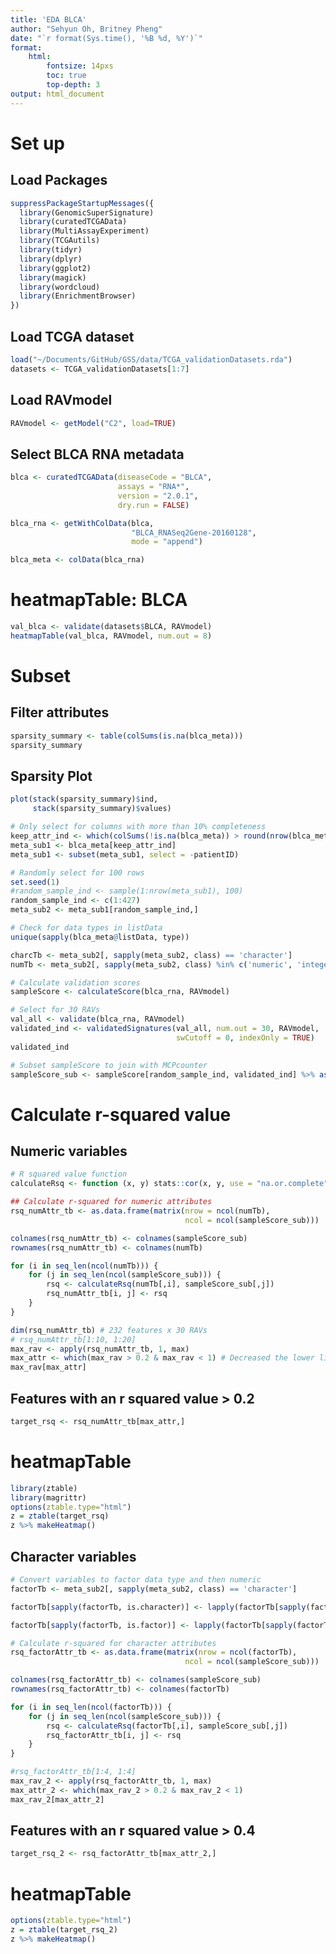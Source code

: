 ```yaml
---
title: 'EDA BLCA'
author: "Sehyun Oh, Britney Pheng"
date: "`r format(Sys.time(), '%B %d, %Y')`"
format:
    html:
        fontsize: 14pxs
        toc: true
        top-depth: 3
output: html_document
---
```


# Set up
## Load Packages
```r
suppressPackageStartupMessages({
  library(GenomicSuperSignature)
  library(curatedTCGAData)
  library(MultiAssayExperiment)
  library(TCGAutils)
  library(tidyr)
  library(dplyr)
  library(ggplot2)
  library(magick)
  library(wordcloud)
  library(EnrichmentBrowser)
})
```

## Load TCGA dataset
```r
load("~/Documents/GitHub/GSS/data/TCGA_validationDatasets.rda")
datasets <- TCGA_validationDatasets[1:7]
```

## Load RAVmodel
```r
RAVmodel <- getModel("C2", load=TRUE)
```

## Select BLCA RNA metadata
```r
blca <- curatedTCGAData(diseaseCode = "BLCA", 
                        assays = "RNA*", 
                        version = "2.0.1", 
                        dry.run = FALSE)

blca_rna <- getWithColData(blca, 
                           "BLCA_RNASeq2Gene-20160128", 
                           mode = "append")

blca_meta <- colData(blca_rna)
```

# heatmapTable: BLCA 
```r
val_blca <- validate(datasets$BLCA, RAVmodel)
heatmapTable(val_blca, RAVmodel, num.out = 8)
```
# Subset

## Filter attributes
```r
sparsity_summary <- table(colSums(is.na(blca_meta)))
sparsity_summary
```
## Sparsity Plot
```r
plot(stack(sparsity_summary)$ind, 
     stack(sparsity_summary)$values)
```

```r
# Only select for columns with more than 10% completeness
keep_attr_ind <- which(colSums(!is.na(blca_meta)) > round(nrow(blca_meta)/10))
meta_sub1 <- blca_meta[keep_attr_ind]
meta_sub1 <- subset(meta_sub1, select = -patientID)
```

```r
# Randomly select for 100 rows
set.seed(1)
#random_sample_ind <- sample(1:nrow(meta_sub1), 100)
random_sample_ind <- c(1:427)
meta_sub2 <- meta_sub1[random_sample_ind,]
```


```r
# Check for data types in listData
unique(sapply(blca_meta@listData, type))

charcTb <- meta_sub2[, sapply(meta_sub2, class) == 'character']
numTb <- meta_sub2[, sapply(meta_sub2, class) %in% c('numeric', 'integer')]
```

```r
# Calculate validation scores
sampleScore <- calculateScore(blca_rna, RAVmodel)
```

```r
# Select for 30 RAVs
val_all <- validate(blca_rna, RAVmodel)
validated_ind <- validatedSignatures(val_all, num.out = 30, RAVmodel,
                                     swCutoff = 0, indexOnly = TRUE)
validated_ind
```

```r
# Subset sampleScore to join with MCPcounter
sampleScore_sub <- sampleScore[random_sample_ind, validated_ind] %>% as.data.frame() 
```

# Calculate r-squared value
## Numeric variables
```r
# R squared value function
calculateRsq <- function (x, y) stats::cor(x, y, use = "na.or.complete") ^ 2
```

```r
## Calculate r-squared for numeric attributes
rsq_numAttr_tb <- as.data.frame(matrix(nrow = ncol(numTb), 
                                       ncol = ncol(sampleScore_sub)))

colnames(rsq_numAttr_tb) <- colnames(sampleScore_sub)
rownames(rsq_numAttr_tb) <- colnames(numTb)

for (i in seq_len(ncol(numTb))) {
    for (j in seq_len(ncol(sampleScore_sub))) {
        rsq <- calculateRsq(numTb[,i], sampleScore_sub[,j])
        rsq_numAttr_tb[i, j] <- rsq
    }
}
```

```r
dim(rsq_numAttr_tb) # 232 features x 30 RAVs
# rsq_numAttr_tb[1:10, 1:20]
max_rav <- apply(rsq_numAttr_tb, 1, max)
max_attr <- which(max_rav > 0.2 & max_rav < 1) # Decreased the lower limit
max_rav[max_attr]
```
## Features with an r squared value > 0.2
```r
target_rsq <- rsq_numAttr_tb[max_attr,]
```

# heatmapTable
```r
library(ztable)
library(magrittr)
options(ztable.type="html")
z = ztable(target_rsq)
z %>% makeHeatmap()
```

## Character variables

```r
# Convert variables to factor data type and then numeric
factorTb <- meta_sub2[, sapply(meta_sub2, class) == 'character']

factorTb[sapply(factorTb, is.character)] <- lapply(factorTb[sapply(factorTb, is.character)], as.factor)

factorTb[sapply(factorTb, is.factor)] <- lapply(factorTb[sapply(factorTb, is.factor)], as.numeric)
```


```r
# Calculate r-squared for character attributes
rsq_factorAttr_tb <- as.data.frame(matrix(nrow = ncol(factorTb), 
                                       ncol = ncol(sampleScore_sub)))

colnames(rsq_factorAttr_tb) <- colnames(sampleScore_sub)
rownames(rsq_factorAttr_tb) <- colnames(factorTb)

for (i in seq_len(ncol(factorTb))) {
    for (j in seq_len(ncol(sampleScore_sub))) {
        rsq <- calculateRsq(factorTb[,i], sampleScore_sub[,j])
        rsq_factorAttr_tb[i, j] <- rsq
    }
}
```

```r
#rsq_factorAttr_tb[1:4, 1:4]
max_rav_2 <- apply(rsq_factorAttr_tb, 1, max)
max_attr_2 <- which(max_rav_2 > 0.2 & max_rav_2 < 1)
max_rav_2[max_attr_2]
```
## Features with an r squared value > 0.4
```r
target_rsq_2 <- rsq_factorAttr_tb[max_attr_2,]
```

# heatmapTable
```r
options(ztable.type="html")
z = ztable(target_rsq_2)
z %>% makeHeatmap()
```